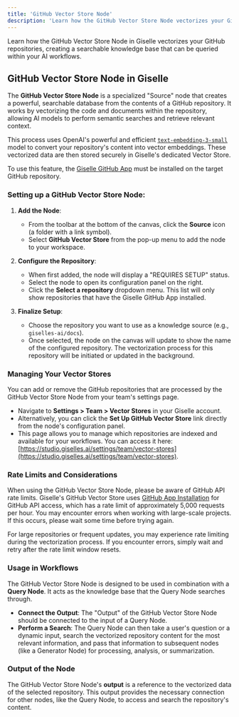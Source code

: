 ```yaml
---
title: 'GitHub Vector Store Node'
description: 'Learn how the GitHub Vector Store Node vectorizes your GitHub repositories, creating a searchable knowledge base for your AI workflows in Giselle.'
---
```


Learn how the GitHub Vector Store Node in Giselle vectorizes your GitHub repositories, creating a searchable knowledge base that can be queried within your AI workflows.

## GitHub Vector Store Node in Giselle

The **GitHub Vector Store Node** is a specialized "Source" node that creates a powerful, searchable database from the contents of a GitHub repository. It works by vectorizing the code and documents within the repository, allowing AI models to perform semantic searches and retrieve relevant context.

This process uses OpenAI's powerful and efficient [`text-embedding-3-small`](https://platform.openai.com/docs/models/text-embedding-3-small) model to convert your repository's content into vector embeddings. These vectorized data are then stored securely in Giselle's dedicated Vector Store.

To use this feature, the [Giselle GitHub App](https://github.com/apps/giselles-ai) must be installed on the target GitHub repository.

### Setting up a GitHub Vector Store Node:

1.  **Add the Node**:
    *   From the toolbar at the bottom of the canvas, click the **Source** icon (a folder with a link symbol).
    *   Select **GitHub Vector Store** from the pop-up menu to add the node to your workspace.

2.  **Configure the Repository**:
    *   When first added, the node will display a "REQUIRES SETUP" status.
    *   Select the node to open its configuration panel on the right.
    *   Click the **Select a repository** dropdown menu. This list will only show repositories that have the Giselle GitHub App installed.

3.  **Finalize Setup**:
    *   Choose the repository you want to use as a knowledge source (e.g., `giselles-ai/docs`).
    *   Once selected, the node on the canvas will update to show the name of the configured repository. The vectorization process for this repository will be initiated or updated in the background.

### Managing Your Vector Stores

You can add or remove the GitHub repositories that are processed by the GitHub Vector Store Node from your team's settings page.

*   Navigate to **Settings > Team > Vector Stores** in your Giselle account.
*   Alternatively, you can click the **Set Up GitHub Vector Store** link directly from the node's configuration panel.
*   This page allows you to manage which repositories are indexed and available for your workflows. You can access it here: [https://studio.giselles.ai/settings/team/vector-stores](https://studio.giselles.ai/settings/team/vector-stores).


### Rate Limits and Considerations
When using the GitHub Vector Store Node, please be aware of GitHub API rate limits. Giselle's GitHub Vector Store uses [GitHub App Installation](https://docs.github.com/ja/rest/using-the-rest-api/rate-limits-for-the-rest-api?apiVersion=2022-11-28#primary-rate-limit-for-github-app-installations) for GitHub API access, which has a rate limit of approximately 5,000 requests per hour. You may encounter errors when working with large-scale projects. If this occurs, please wait some time before trying again.

For large repositories or frequent updates, you may experience rate limiting during the vectorization process. If you encounter errors, simply wait and retry after the rate limit window resets.

### Usage in Workflows

The GitHub Vector Store Node is designed to be used in combination with a **Query Node**. It acts as the knowledge base that the Query Node searches through.

*   **Connect the Output**: The "Output" of the GitHub Vector Store Node should be connected to the input of a Query Node.
*   **Perform a Search**: The Query Node can then take a user's question or a dynamic input, search the vectorized repository content for the most relevant information, and pass that information to subsequent nodes (like a Generator Node) for processing, analysis, or summarization.

### Output of the Node

The GitHub Vector Store Node's **output** is a reference to the vectorized data of the selected repository. This output provides the necessary connection for other nodes, like the Query Node, to access and search the repository's content.
